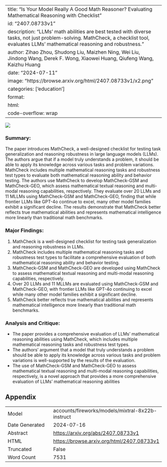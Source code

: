 
---
title: "Is Your Model Really A Good Math Reasoner? Evaluating Mathematical Reasoning with Checklist"
id: "2407.08733v1"
description: "LLMs' math abilities are best tested with diverse tasks, not just problem-solving. MathCheck, a checklist tool, evaluates LLMs' mathematical reasoning and robustness."
author: Zihao Zhou, Shudong Liu, Maizhen Ning, Wei Liu, Jindong Wang, Derek F. Wong, Xiaowei Huang, Qiufeng Wang, Kaizhu Huang
date: "2024-07-11"
image: "https://browse.arxiv.org/html/2407.08733v1/x2.png"
categories: ['education']
format:
  html:
    code-overflow: wrap
---

![](https://browse.arxiv.org/html/2407.08733v1/x2.png)

### Summary:

The paper introduces MathCheck, a well-designed checklist for testing task generalization and reasoning robustness in large language models (LLMs). The authors argue that if a model truly understands a problem, it should be able to apply its knowledge across various tasks and problem variations. MathCheck includes multiple mathematical reasoning tasks and robustness test types to evaluate both mathematical reasoning ability and behavior testing. The authors use MathCheck to develop MathCheck-GSM and MathCheck-GEO, which assess mathematical textual reasoning and multi-modal reasoning capabilities, respectively. They evaluate over 20 LLMs and 11 MLLMs using MathCheck-GSM and MathCheck-GEO, finding that while frontier LLMs like GPT-4o continue to excel, many other model families exhibit a significant decline. The results demonstrate that MathCheck better reflects true mathematical abilities and represents mathematical intelligence more linearly than traditional math benchmarks.

### Major Findings:

1. MathCheck is a well-designed checklist for testing task generalization and reasoning robustness in LLMs.
2. MathCheck includes multiple mathematical reasoning tasks and robustness test types to facilitate a comprehensive evaluation of both mathematical reasoning ability and behavior testing.
3. MathCheck-GSM and MathCheck-GEO are developed using MathCheck to assess mathematical textual reasoning and multi-modal reasoning capabilities, respectively.
4. Over 20 LLMs and 11 MLLMs are evaluated using MathCheck-GSM and MathCheck-GEO, with frontier LLMs like GPT-4o continuing to excel while many other model families exhibit a significant decline.
5. MathCheck better reflects true mathematical abilities and represents mathematical intelligence more linearly than traditional math benchmarks.

### Analysis and Critique:

* The paper provides a comprehensive evaluation of LLMs' mathematical reasoning abilities using MathCheck, which includes multiple mathematical reasoning tasks and robustness test types.
* The authors' argument that a model that truly understands a problem should be able to apply its knowledge across various tasks and problem variations is well-supported by the results of the evaluation.
* The use of MathCheck-GSM and MathCheck-GEO to assess mathematical textual reasoning and multi-modal reasoning capabilities, respectively, is a novel approach that provides a more comprehensive evaluation of LLMs' mathematical reasoning abilities

## Appendix

|          |          |
|----------|----------|
| Model     | accounts/fireworks/models/mixtral-8x22b-instruct       |
| Date Generated     | 2024-07-16       |
| Abstract | [https://arxiv.org/abs/2407.08733v1](https://arxiv.org/abs/2407.08733v1)        |
| HTML     | [https://browse.arxiv.org/html/2407.08733v1](https://browse.arxiv.org/html/2407.08733v1)       |
| Truncated       | False       |
| Word Count       | 7531       |